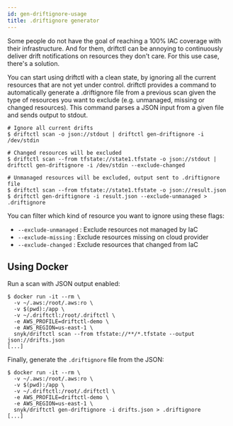```yaml
---
id: gen-driftignore-usage
title: .driftignore generator
---
```


Some people do not have the goal of reaching a 100% IAC coverage with their infrastructure. And for them, driftctl can be annoying to continuously deliver drift notifications on resources they don't care. For this use case, there's a solution.

You can start using driftctl with a clean state, by ignoring all the current resources that are not yet under control. driftctl provides a command to automatically generate a .driftignore file from a previous scan given the type of resources you want to exclude (e.g. unmanaged, missing or changed resources). This command parses a JSON input from a given file and sends output to stdout.

```shell
# Ignore all current drifts
$ driftctl scan -o json://stdout | driftctl gen-driftignore -i /dev/stdin

# Changed resources will be excluded
$ driftctl scan --from tfstate://state1.tfstate -o json://stdout | driftctl gen-driftignore -i /dev/stdin --exclude-changed

# Unmanaged resources will be excluded, output sent to .driftignore file
$ driftctl scan --from tfstate://state1.tfstate -o json://result.json
$ driftctl gen-driftignore -i result.json --exclude-unmanaged > .driftignore
```

You can filter which kind of resource you want to ignore using these flags:

- `--exclude-unmanaged` : Exclude resources not managed by IaC
- `--exclude-missing` : Exclude resources missing on cloud provider
- `--exclude-changed` : Exclude resources that changed from IaC

## Using Docker

Run a scan with JSON output enabled:

```
$ docker run -it --rm \
  -v ~/.aws:/root/.aws:ro \
  -v $(pwd):/app \
  -v ~/.driftctl:/root/.driftctl \
  -e AWS_PROFILE=driftctl-demo \
  -e AWS_REGION=us-east-1 \
  snyk/driftctl scan --from tfstate://**/*.tfstate --output json://drifts.json
[...]
```

Finally, generate the `.driftignore` file from the JSON:

```
$ docker run -it --rm \
  -v ~/.aws:/root/.aws:ro \
  -v $(pwd):/app \
  -v ~/.driftctl:/root/.driftctl \
  -e AWS_PROFILE=driftctl-demo \
  -e AWS_REGION=us-east-1 \
  snyk/driftctl gen-driftignore -i drifts.json > .driftignore
[...]
```
